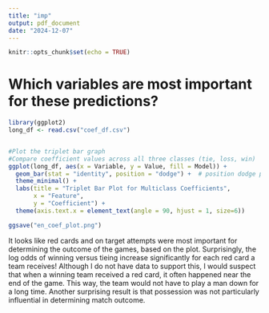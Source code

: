 ```yaml
---
title: "imp"
output: pdf_document
date: "2024-12-07"
---
```


```r
knitr::opts_chunk$set(echo = TRUE)
```
# Which variables are most important for these predictions?

```r
library(ggplot2)
long_df <- read.csv("coef_df.csv")


#Plot the triplet bar graph
#Compare coefficient values across all three classes (tie, loss, win)
ggplot(long_df, aes(x = Variable, y = Value, fill = Model)) +
  geom_bar(stat = "identity", position = "dodge") +  # position dodge places bars next to each other
  theme_minimal() +
  labs(title = "Triplet Bar Plot for Multiclass Coefficients", 
       x = "Feature", 
       y = "Coefficient") +
  theme(axis.text.x = element_text(angle = 90, hjust = 1, size=6)) 

ggsave("en_coef_plot.png")
```

It looks like red cards and on target attempts were most important for 
determining the outcome of the games, based on the plot. Surprisingly, the log 
odds of winning versus tieing increase significantly for each red card a team 
receives! Although I do not have data to support this, I would suspect that when 
a winning team received a red card, it often happened near the end of the game.
This way, the team would not have to play a man down for a long time.
Another surprising result is that possession was not particularly influential in
determining match outcome.


